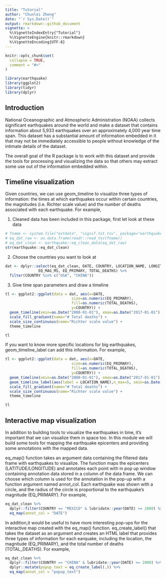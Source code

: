 ```yaml
---
title: "Tutorial"
author: "Chunlei Zheng"
date: "`r Sys.Date()`"
output: rmarkdown::github_document
vignette: >
  %\VignetteIndexEntry{"Tutorial"}
  %\VignetteEngine{knitr::rmarkdown}
  %\VignetteEncoding{UTF-8}
---
```


```r
knitr::opts_chunk$set(
  collapse = TRUE,
  comment = "#>"
)
```

```r
library(earthquake)
library(ggplot2)
library(tidyr)
library(dplyr)

```
## Introduction

National Oceanographic and Atmospheric Administration (NOAA) collects significant earthquakes around the world and make a dataset that contains information about 5,933 earthquakes over an approximately 4,000 year time span. This dataset has a substantial amount of information embedded in it that may not be immediately accessible to people without knowledge of the intimate details of the dataset.

The overall goal of the R package is to work with this dataset and provide the tools for processing and visualizing the data so that others may extract some use out of the information embedded within.


## Timeline visualization
Given countries, we can use geom_timeline to visualize three types of information: the times at which earthquakes occur within certain countries, the magnitudes (i.e. Richter scale value) and the number of deaths associated with each earthquake. For example,

1. Cleaned data has been included in this package, first let look at these data

```r
# fname <- system.file("extdata", "signif.txt.tsv", package="earthquake")
# eq_dat_raw <- as.data.frame(readr::read_tsv(fname)) 
# eq_dat_clean <- earthquake::eq_clean_data(eq_dat_raw)
str(earthquake::eq_dat_clean)
```


2. Choose the countries you want to look at
```r
dat <- dplyr::select(eq_dat_clean, DATE, COUNTRY, LOCATION_NAME, LONGITUDE, LATITUDE, 
               EQ_MAG_MS, EQ_PRIMARY, TOTAL_DEATHS) %>%
  filter(COUNTRY %in% c("USA", "CHINA"))
```

3. Give  time span parameters and draw a timeline
```r
tl <- ggplot2::ggplot(data = dat, aes(x=DATE, 
                              size=as.numeric(EQ_PRIMARY),
                              fill=as.numeric(TOTAL_DEATHS),
                              y=COUNTRY)) +
  geom_timeline(xmin=as.Date("2000-01-01"), xmax=as.Date("2017-01-01"), stat="Timeline") +
  scale_fill_gradient(name="# Total deaths") +
  scale_size_continuous(name="Richter scale value") +
  theme_timeline

tl
```

If you want to know more specific locations for big earthquakes, geom_timeline_label can add this information. For example,
```r
tl <- ggplot2::ggplot(data = dat, aes(x=DATE, 
                              size=as.numeric(EQ_PRIMARY),
                              fill=as.numeric(TOTAL_DEATHS),
                              y=COUNTRY)) +
  geom_timeline(xmin=as.Date("2000-01-01"), xmax=as.Date("2017-01-01"), stat="Timeline") +
  geom_timeline_label(aes(label = LOCATION_NAME),n_max=5, xmin=as.Date("2000-01-01"), xmax=as.Date("2017-01-01")) +
  scale_fill_gradient(name="# Total deaths") +
  scale_size_continuous(name="Richter scale value") +
  theme_timeline

tl
```


## Interactive map visualization
In addition to building tools to visualize the earthquakes in time, it’s important that we can visualize them in space too. In this module we will build some tools for mapping the earthquake epicenters and providing some annotations with the mapped data.

eq_map() function  takes an argument data containing the filtered data frame with earthquakes to visualize. The function maps the epicenters (LATITUDE/LONGITUDE) and annotates each point with in pop up window containing annotation data stored in a column of the data frame. We can choose which column is used for the annotation in the pop-up with a function argument named annot_col. Each earthquake was shown with a circle, and the radius of the circle is proportional to the earthquake's magnitude (EQ_PRIMARY). For example,

```r
eq_dat_clean %>% 
  dplyr::filter(COUNTRY == "MEXICO" & lubridate::year(DATE) >= 2000) %>% 
  eq_map(annot_col = "DATE")

```


In addition,it would be useful to have more interesting pop-ups for the interactive map created with the eq_map() function. eq_create_label() that takes the dataset as an argument and creates an HTML label that provides three types of information for each earquake, including the location,  the magnitude (EQ_PRIMARY), and the total number of deaths (TOTAL_DEATHS). For example,


```r
eq_dat_clean %>% 
  dplyr::filter(COUNTRY == "CHINA" & lubridate::year(DATE) >= 2000) %>% 
  dplyr::mutate(popup_text = eq_create_label(.)) %>% 
  eq_map(annot_col = "popup_text")

```

